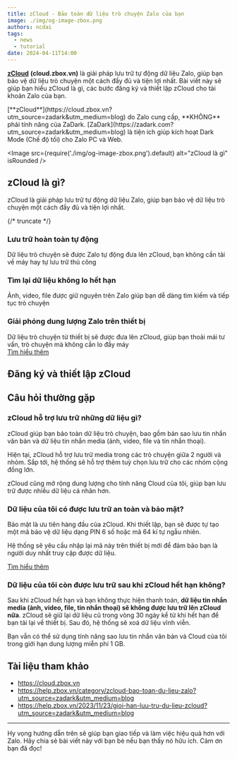 ```yaml
---
title: zCloud - Bảo toàn dữ liệu trò chuyện Zalo của bạn
image: ./img/og-image-zbox.png
authors: ncdai
tags:
  - news
  - tutorial
date: 2024-04-11T14:00
---
```


[**zCloud**](https://cloud.zbox.vn?utm_source=zadark&utm_medium=blog) **(cloud.zbox.vn)** là giải pháp lưu trữ tự động dữ liệu Zalo, giúp bạn bảo vệ dữ liệu trò chuyện một cách đầy đủ và tiện lợi nhất.
Bài viết này sẽ giúp bạn hiểu zCloud là gì, các bước đăng ký và thiết lập zCloud cho tài khoản Zalo của bạn.

<div className="alert alert--warning" role="alert">[**zCloud**](https://cloud.zbox.vn?utm_source=zadark&utm_medium=blog) do Zalo cung cấp, **KHÔNG** phải tính năng của ZaDark. [ZaDark](https://zadark.com?utm_source=zadark&utm_medium=blog) là tiện ích giúp kích hoạt Dark Mode (Chế độ tối) cho Zalo PC và Web.</div>

<Image
  src={require('./img/og-image-zbox.png').default}
  alt="zCloud là gì"
  isRounded
/>

## zCloud là gì?

zCloud là giải pháp lưu trữ tự động dữ liệu Zalo, giúp bạn bảo vệ dữ liệu trò chuyện một cách đầy đủ và tiện lợi nhất.

{/* truncate */}

<div className="card margin-bottom--md">
  <div className="card__header">
    <h3>Lưu trữ hoàn toàn tự động</h3>
  </div>
  <div className="card__body">
    Dữ liệu trò chuyện sẽ được Zalo tự động đưa lên zCloud, bạn không cần tải về máy hay tự lưu trữ thủ công
  </div>
</div>

<div className="card margin-bottom--md">
  <div className="card__header">
    <h3>Tìm lại dữ liệu không lo hết hạn</h3>
  </div>
  <div className="card__body">
    Ảnh, video, file được giữ nguyên trên Zalo giúp bạn dễ dàng tìm kiếm và tiếp tục trò chuyện
  </div>
</div>

<div className="card margin-bottom--md">
  <div className="card__header">
    <h3>Giải phóng dung lượng Zalo trên thiết bị</h3>
  </div>
  <div className="card__body">
    Dữ liệu trò chuyện từ thiết bị sẽ được đưa lên zCloud, giúp bạn thoải mái tư vấn, trò chuyện mà không cần lo đầy máy
  </div>
</div>

<div className="text-center">
  <a class="button button--secondary" href="https://help.zbox.vn/category/zcloud-bao-toan-du-lieu-zalo?utm_source=zadark&utm_medium=blog" target="_blank">Tìm hiểu thêm</a>
</div>

## Đăng ký và thiết lập zCloud

<YouTube videoId='lIm0rVRFw8c' title="Hướng dẫn đăng ký và thiết lập zCloud" />

## Câu hỏi thường gặp

### zCloud hỗ trợ lưu trữ những dữ liệu gì?

zCloud giúp bạn bảo toàn dữ liệu trò chuyện, bao gồm bản sao lưu tin nhắn văn bản và dữ liệu tin nhắn media (ảnh, video, file và tin nhắn thoại).

Hiện tại, zCloud hỗ trợ lưu trữ media trong các trò chuyện giữa 2 người và nhóm. Sắp tới, hệ thống sẽ hỗ trợ thêm tuỳ chọn lưu trữ cho các nhóm cộng đồng lớn.

zCloud cũng mở rộng dung lượng cho tính năng Cloud của tôi, giúp bạn lưu trữ được nhiều dữ liệu cá nhân hơn.

### Dữ liệu của tôi có được lưu trữ an toàn và bảo mật?

Bảo mật là ưu tiên hàng đầu của zCloud. Khi thiết lập, bạn sẽ được tự tạo một mã bảo vệ dữ liệu dạng PIN 6 số hoặc mã 64 kí tự ngẫu nhiên.

Hệ thống sẽ yêu cầu nhập lại mã này trên thiết bị mới để đảm bảo bạn là người duy nhất truy cập được dữ liệu.

[Tìm hiểu thêm](https://help.zbox.vn/2023/11/23/gioi-han-luu-tru-du-lieu-zcloud?utm_source=zadark&utm_medium=blog)

### Dữ liệu của tôi còn được lưu trữ sau khi zCloud hết hạn không?

Sau khi zCloud hết hạn và bạn không thực hiện thanh toán, **dữ liệu tin nhắn media (ảnh, video, file, tin nhắn thoại) sẽ không được lưu trữ lên zCloud nữa**. zCloud sẽ giữ lại dữ liệu cũ trong vòng 30 ngày kể từ khi hết hạn để bạn tải lại về thiết bị. Sau đó, hệ thống sẽ xoá dữ liệu vĩnh viễn.

Bạn vẫn có thể sử dụng tính năng sao lưu tin nhắn văn bản và Cloud của tôi trong giới hạn dung lượng miễn phí 1 GB.

## Tài liệu tham khảo

- https://cloud.zbox.vn
- https://help.zbox.vn/category/zcloud-bao-toan-du-lieu-zalo?utm_source=zadark&utm_medium=blog
- https://help.zbox.vn/2023/11/23/gioi-han-luu-tru-du-lieu-zcloud?utm_source=zadark&utm_medium=blog


---
Hy vọng hướng dẫn trên sẽ giúp bạn giao tiếp và làm việc hiệu quả hơn với Zalo. Hãy chia sẻ bài viết này với bạn bè nếu bạn thấy nó hữu ích. Cảm ơn bạn đã đọc!
